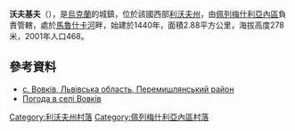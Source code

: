 {{coord|49|37|17|N|24|35|48|E|scale:100000|display=title}}

'''沃夫基夫'''（{{lang-uk|Вовків}}），是[[烏克蘭|烏克蘭]]的城鎮，位於該國西部[[利沃夫州|利沃夫州]]，由[[佩列梅什利亞內區|佩列梅什利亞內區]]負責管轄，處於[[馬魯什卡河|馬魯什卡河]]畔，始建於1440年，面積2.88平方公里，海拔高度278米，2001年人口468。

==參考資料==
* [http://w1.c1.rada.gov.ua/pls/z7502/A005?rf7571=20408 с. Вовків, Львівська область, Перемишлянський район]
* [http://weather.in.ua/ua/l'vovskaja/4178 Погода в селі Вовків] {{Wayback|url=http://weather.in.ua/ua/l%27vovskaja/4178 |date=20071031023314 }}

[[Category:利沃夫州村落|Category:利沃夫州村落]]
[[Category:佩列梅什利亞內區村落|Category:佩列梅什利亞內區村落]]


{{Lviv-geo-stub}}